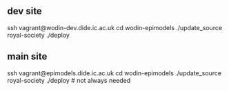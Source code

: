 ## dev site 
  ssh vagrant@wodin-dev.dide.ic.ac.uk
  cd wodin-epimodels
  ./update_source royal-society
  ./deploy 

## main site
ssh vagrant@epimodels.dide.ic.ac.uk
cd wodin-epimodels
./update_source royal-society
./deploy # not always needed